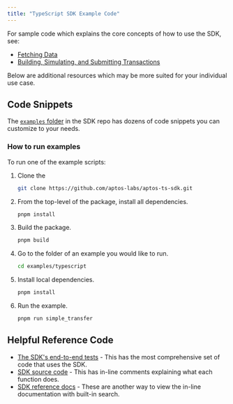 ```yaml
---
title: "TypeScript SDK Example Code"
---
```


For sample code which explains the core concepts of how to use the SDK, see:






- [Fetching Data](/build/sdks/ts-sdk/fetch-data-via-sdk)
- [Building, Simulating, and Submitting Transactions](/build/sdks/ts-sdk/building-transactions)

Below are additional resources which may be more suited for your individual use case.

## Code Snippets

The [`examples` folder](https://github.com/aptos-labs/aptos-ts-sdk/tree/main/examples) in the SDK repo has dozens of code snippets you can customize to your needs.

### How to run examples

To run one of the example scripts:



<Steps>

1. Clone the 

   ```bash filename="Terminal"
   git clone https://github.com/aptos-labs/aptos-ts-sdk.git
   ```

2. From the top-level of the package, install all dependencies.

   ```bash filename="Terminal"
   pnpm install
   ```

3. Build the package.

   ```bash filename="Terminal"
   pnpm build
   ```

4. Go to the folder of an example you would like to run.

   ```bash filename="Terminal"
   cd examples/typescript
   ```

5. Install local dependencies.

   ```bash filename="Terminal"
   pnpm install
   ```

6. Run the example.

   ```bash filename="Terminal"
   pnpm run simple_transfer
   ```

</Steps>



## Helpful Reference Code

- [The SDK&apos;s end-to-end tests](https://github.com/aptos-labs/aptos-ts-sdk/tree/main/tests/e2e) - This has the most comprehensive set of code that uses the SDK.
- [SDK source code](https://github.com/aptos-labs/aptos-ts-sdk/tree/main) - This has in-line comments explaining what each function does.
- [SDK reference docs](https://aptos-labs.github.io/aptos-ts-sdk/) - These are another way to view the in-line documentation with built-in search.
